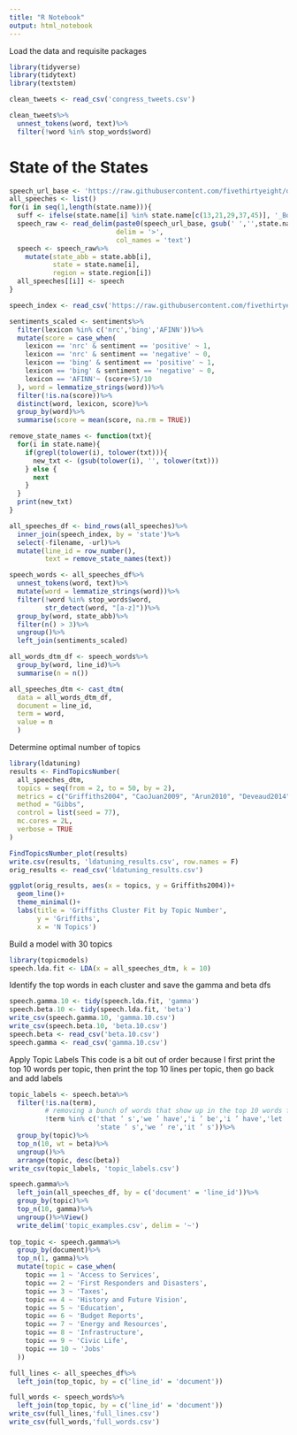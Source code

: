 ```yaml
---
title: "R Notebook"
output: html_notebook
---
```


Load the data and requisite packages

```r
library(tidyverse)
library(tidytext)
library(textstem)

clean_tweets <- read_csv('congress_tweets.csv')

clean_tweets%>%
  unnest_tokens(word, text)%>%
  filter(!word %in% stop_words$word)
```

# State of the States
```r
speech_url_base <- 'https://raw.githubusercontent.com/fivethirtyeight/data/master/state-of-the-state/speeches/'
all_speeches <- list()
for(i in seq(1,length(state.name))){
  suff <- ifelse(state.name[i] %in% state.name[c(13,21,29,37,45)], '_Both.txt', '_SOTS.txt')
  speech_raw <- read_delim(paste0(speech_url_base, gsub(' ','',state.name[i]), suff), 
                           delim = '>', 
                           col_names = 'text')
  speech <- speech_raw%>%
    mutate(state_abb = state.abb[i],
           state = state.name[i],
           region = state.region[i])
  all_speeches[[i]] <- speech
}

speech_index <- read_csv('https://raw.githubusercontent.com/fivethirtyeight/data/master/state-of-the-state/index.csv')

sentiments_scaled <- sentiments%>%
  filter(lexicon %in% c('nrc','bing','AFINN'))%>%
  mutate(score = case_when(
    lexicon == 'nrc' & sentiment == 'positive' ~ 1,
    lexicon == 'nrc' & sentiment == 'negative' ~ 0,
    lexicon == 'bing' & sentiment == 'positive' ~ 1,
    lexicon == 'bing' & sentiment == 'negative' ~ 0,
    lexicon == 'AFINN'~ (score+5)/10
  ), word = lemmatize_strings(word))%>%
  filter(!is.na(score))%>%
  distinct(word, lexicon, score)%>%
  group_by(word)%>%
  summarise(score = mean(score, na.rm = TRUE))

remove_state_names <- function(txt){
  for(i in state.name){
    if(grepl(tolower(i), tolower(txt))){
      new_txt <- (gsub(tolower(i), '', tolower(txt)))  
    } else {
      next
    }
  }
  print(new_txt)
}

all_speeches_df <- bind_rows(all_speeches)%>%
  inner_join(speech_index, by = 'state')%>%
  select(-filename, -url)%>%
  mutate(line_id = row_number(),
         text = remove_state_names(text))

speech_words <- all_speeches_df%>%
  unnest_tokens(word, text)%>%
  mutate(word = lemmatize_strings(word))%>%
  filter(!word %in% stop_words$word,
         str_detect(word, "[a-z]"))%>%
  group_by(word, state_abb)%>%
  filter(n() > 3)%>%
  ungroup()%>%
  left_join(sentiments_scaled)

all_words_dtm_df <- speech_words%>%
  group_by(word, line_id)%>%
  summarise(n = n())

all_speeches_dtm <- cast_dtm(
  data = all_words_dtm_df,
  document = line_id,
  term = word,
  value = n
  )

```

Determine optimal number of topics
```r
library(ldatuning)
results <- FindTopicsNumber(
  all_speeches_dtm,
  topics = seq(from = 2, to = 50, by = 2),
  metrics = c("Griffiths2004", "CaoJuan2009", "Arun2010", "Deveaud2014"),
  method = "Gibbs",
  control = list(seed = 77),
  mc.cores = 2L,
  verbose = TRUE
)

FindTopicsNumber_plot(results)
write.csv(results, 'ldatuning_results.csv', row.names = F)
orig_results <- read_csv('ldatuning_results.csv')

ggplot(orig_results, aes(x = topics, y = Griffiths2004))+
  geom_line()+
  theme_minimal()+
  labs(title = 'Griffiths Cluster Fit by Topic Number',
       y = 'Griffiths',
       x = 'N Topics')
```

Build a model with 30 topics
```r
library(topicmodels)
speech.lda.fit <- LDA(x = all_speeches_dtm, k = 10)
```

Identify the top words in each cluster and save the gamma and beta dfs
```r
speech.gamma.10 <- tidy(speech.lda.fit, 'gamma')
speech.beta.10 <- tidy(speech.lda.fit, 'beta')
write_csv(speech.gamma.10, 'gamma.10.csv')
write_csv(speech.beta.10, 'beta.10.csv')
speech.beta <- read_csv('beta.10.csv')
speech.gamma <- read_csv('gamma.10.csv')
```
Apply Topic Labels
This code is a bit out of order because I first print the top 10 words per topic, then print the top 10 lines per topic, then go back and add labels
```r
topic_labels <- speech.beta%>%
  filter(!is.na(term), 
         # removing a bunch of words that show up in the top 10 words for more than 1/3 of the topics
         !term %in% c('that ’ s','we ’ have','i ’ be','i ’ have','let ’ s',
                      'state ’ s','we ’ re','it ’ s'))%>%
  group_by(topic)%>%
  top_n(10, wt = beta)%>%
  ungroup()%>%
  arrange(topic, desc(beta))
write_csv(topic_labels, 'topic_labels.csv')

speech.gamma%>%
  left_join(all_speeches_df, by = c('document' = 'line_id'))%>%
  group_by(topic)%>%
  top_n(10, gamma)%>%
  ungroup()%>%View()
  write_delim('topic_examples.csv', delim = '~')
  
top_topic <- speech.gamma%>%
  group_by(document)%>%
  top_n(1, gamma)%>%
  mutate(topic = case_when(
    topic == 1 ~ 'Access to Services',
    topic == 2 ~ 'First Responders and Disasters',
    topic == 3 ~ 'Taxes',
    topic == 4 ~ 'History and Future Vision',
    topic == 5 ~ 'Education',
    topic == 6 ~ 'Budget Reports',
    topic == 7 ~ 'Energy and Resources',
    topic == 8 ~ 'Infrastructure',
    topic == 9 ~ 'Civic Life',
    topic == 10 ~ 'Jobs'
  ))

full_lines <- all_speeches_df%>%
  left_join(top_topic, by = c('line_id' = 'document'))

full_words <- speech_words%>%
  left_join(top_topic, by = c('line_id' = 'document'))
write_csv(full_lines,'full_lines.csv')
write_csv(full_words,'full_words.csv')
```

